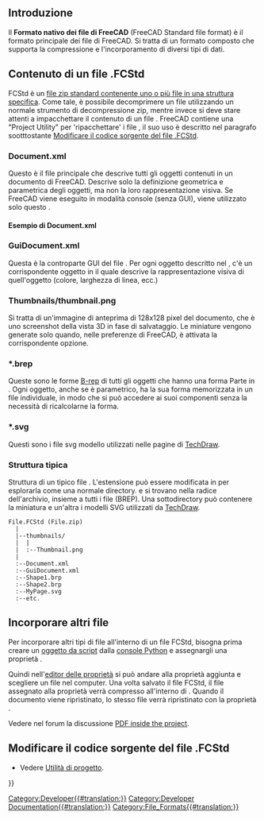<languages/>
{{TOCright}}

<span id="Overview"></span>
==Introduzione==

Il '''Formato nativo dei file di FreeCAD''' (FreeCAD Standard file format) {{FileName|.FCStd}} è il formato principale dei file di FreeCAD. Si tratta di un formato composto che supporta la compressione e l'incorporamento di diversi tipi di dati.

<span id="Internals_of_.FCStd_files"></span>
== Contenuto di un file .FCStd ==

FCStd è un [[#Struttura_tipica|file zip standard contenente uno o più file in una struttura specifica]]. Come tale, è possibile decomprimere un file {{FileName|.FCStd}} utilizzando un normale strumento di decompressione zip, mentre invece si deve stare attenti a impacchettare il contenuto di un file {{FileName|.FCStd}}. FreeCAD contiene una "Project Utility" per 'ripacchettare' i file {{FileName|.FCStd}}, il suo uso è descritto nel paragrafo sootttostante [[#Modificare_il_codice_sorgente_del_file_.FCStd|Modificare il codice sorgente del file .FCStd]].

===Document.xml===

Questo è il file {{FileName|.xml}} principale che descrive tutti gli oggetti contenuti in un documento di FreeCAD.
Descrive solo la definizione geometrica e parametrica degli oggetti, ma non la loro rappresentazione visiva.
Se FreeCAD viene eseguito in modalità console (senza GUI), viene utilizzato solo questo {{FileName|Document.xml}}.

<span id="Example_Document.xml"></span>
==== Esempio di Document.xml====

{{Code|lang=xml|code=
 <?xml version='1.0' encoding='utf-8'?>
 <!--
 FreeCAD Document, see http://free-cad.sourceforge.net for more informations...
 -->
 <Document SchemaVersion="4">
    <Properties Count="9">
       <Property name="Comment" type="App::PropertyString">
          <String value=""/>
       </Property>
       <Property name="Company" type="App::PropertyString">
          <String value=""/>
       </Property>
       <Property name="CreatedBy" type="App::PropertyString">
          <String value=""/>
       </Property>
       <Property name="CreationDate" type="App::PropertyString">
          <String value="Fri Jan 29 15:14:38 2010 "/>
       </Property>
       <Property name="FileName" type="App::PropertyString">
          <String value="/tmp/test.FCStd"/>
       </Property>
       <Property name="Id" type="App::PropertyString">
          <String value="201b746f-a1ed-4297-bf3d-65d5ec11abe0"/>
       </Property>
       <Property name="Label" type="App::PropertyString">
          <String value="names"/>
       </Property>
       <Property name="LastModifiedBy" type="App::PropertyString">
          <String value=""/>
       </Property>
       <Property name="LastModifiedDate" type="App::PropertyString">
          <String value="Fri Jan 29 15:15:21 2010 "/>
       </Property>
    </Properties>
    <Objects Count="2">
       <Object type="Mesh::Cube" name="Cube" />
       <Object type="Part::Box" name="Box" />
    </Objects>
    <ObjectData Count="2">
       <Object name="Cube">
          <Properties Count="7">
             <Property name="Height" type="App::PropertyFloatConstraint">
                <Float value="10"/>
             </Property>
             <Property name="Label" type="App::PropertyString">
                <String value="Cube"/>
             </Property>
             <Property name="Length" type="App::PropertyFloatConstraint">
                <Float value="10"/>
             </Property>
             <Property name="Mesh" type="Mesh::PropertyMeshKernel">
                <Mesh file="MeshKernel.bms"/>
             </Property>
             <Property name="Placement" type="App::PropertyPlacement">
                <PropertyPlacement Px="0" Py="0" Pz="0" Q0="0" Q1="0" Q2="0" Q3="1"/>
             </Property>
             <Property name="Pos" type="App::PropertyPlacementLink">
                <Link value=""/>
             </Property>
             <Property name="Width" type="App::PropertyFloatConstraint">
                <Float value="10"/>
             </Property>
          </Properties>
       </Object>
       <Object name="Box">
          <Properties Count="7">
             <Property name="Height" type="App::PropertyLength">
                <Float value="10"/>
             </Property>
             <Property name="Label" type="App::PropertyString">
                <String value="Box2"/>
             </Property>
             <Property name="Length" type="App::PropertyLength">
                <Float value="10"/>
             </Property>
             <Property name="Placement" type="App::PropertyPlacement">
                <PropertyPlacement Px="0" Py="0" Pz="0" Q0="0" Q1="0" Q2="0" Q3="1"/>
             </Property>
             <Property name="Pos" type="App::PropertyPlacementLink">
                <Link value=""/>
             </Property>
             <Property name="Shape" type="Part::PropertyPartShape">
                <Part file="PartShape.brp2"/>
             </Property>
             <Property name="Width" type="App::PropertyLength">
                <Float value="10"/>
             </Property>
          </Properties>
       </Object>
    </ObjectData>
 </Document>
}}

===GuiDocument.xml===

Questa è la controparte GUI del file {{FileName|Document.xml}}.
Per ogni oggetto descritto nel {{FileName|Document.xml}}, c'è un corrispondente oggetto in {{FileName|GuiDocument.xml}} il quale descrive la rappresentazione visiva di quell'oggetto (colore, larghezza di linea, ecc.)

===Thumbnails/thumbnail.png===

Si tratta di un'immagine di anteprima di 128x128 pixel del documento, che è uno screenshot della vista 3D in fase di salvataggio.
Le miniature vengono generate solo quando, nelle preferenze di FreeCAD, è attivata la corrispondente opzione.

===*.brep===

Queste sono le forme [[wikipedia:Boundary representation|B-rep]] di tutti gli oggetti che hanno una forma Parte in {{FileName|Document.xml}}.
Ogni oggetto, anche se è parametrico, ha la sua forma memorizzata in un file {{FileName|.brep}} individuale, in modo che si può accedere ai suoi componenti senza la necessità di ricalcolarne la forma.

===*.svg===

Questi sono i file svg modello utilizzati nelle pagine di [[TechDraw_Workbench/it|TechDraw]].

<span id="Typical_structure"></span>
===Struttura tipica===

Struttura di un tipico file {{FileName|.FCStd}}. L'estensione può essere modificata in {{FileName|.zip}} per esplorarla come una normale directory. {{FileName|Document.xml}} e {{FileName|GuiDocument.xml}} si trovano nella radice dell'archivio, insieme a tutti i file {{FileName|.brp}} (BREP). Una sottodirectory può contenere la miniatura e un'altra i modelli SVG utilizzati da [[TechDraw_Workbench/it|TechDraw]].

<!--DO NOT remove the <pre> </pre> tags. These are used to display the text exactly like this.-->
<pre>
File.FCStd (File.zip)
  |
  |--thumbnails/
  |  |
  |  :--Thumbnail.png
  |
  :--Document.xml
  :--GuiDocument.xml
  :--Shape1.brp
  :--Shape2.brp
  :--MyPage.svg
  :--etc.
</pre>

<span id="Embedding_other_files"></span>
== Incorporare altri file ==

Per incorporare altri tipi di file all'interno di un file FCStd, bisogna prima creare un [[Scripted_objects/it|oggetto da script]] dalla [[Python_console/it|console Python]] e assegnargli una proprietà {{incode|App::PropertyFileIncluded}}.

Quindi nell'[[Property_editor/it|editor delle proprietà]] si può andare alla proprietà aggiunta e scegliere un file nel computer. Una volta salvato il file FCStd, il file assegnato alla proprietà {{PropertyData|PropertyFileIncluded}} verrà compresso all'interno di {{incode|.FCStd}}. Quando il documento viene ripristinato, lo stesso file verrà ripristinato con la proprietà {{PropertyData|PropertyFileIncluded}}.

{{Code|code=
custom_obj = App.ActiveDocument.addObject("App::FeaturePython", "CustomObject")
custom_obj.addProperty("App::PropertyFileIncluded", "AttachedFile")
}}

<div class="mw-translate-fuzzy">
Vedere nel forum la discussione [https://forum.freecadweb.org/viewtopic.php?t=38201 PDF inside the project].
</div>

<span id="Change_the_source_of_the_file_.FCStd"></span>
==Modificare il codice sorgente del file .FCStd==

* Vedere [[Std_ProjectUtil/it|Utilità di progetto]].


{{Userdocnavi{{#translation:}}}}
[[Category:Developer{{#translation:}}]]
[[Category:Developer Documentation{{#translation:}}]]
[[Category:File_Formats{{#translation:}}]]
{{clear}}